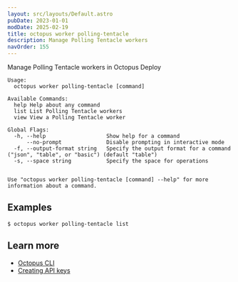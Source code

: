 ```yaml
---
layout: src/layouts/Default.astro
pubDate: 2023-01-01
modDate: 2025-02-19
title: octopus worker polling-tentacle
description: Manage Polling Tentacle workers
navOrder: 155
---
```


Manage Polling Tentacle workers in Octopus Deploy

```
Usage:
  octopus worker polling-tentacle [command]

Available Commands:
  help Help about any command
  list List Polling Tentacle workers
  view View a Polling Tentacle worker

Global Flags:
  -h, --help                   Show help for a command
      --no-prompt              Disable prompting in interactive mode
  -f, --output-format string   Specify the output format for a command ("json", "table", or "basic") (default "table")
  -s, --space string           Specify the space for operations


Use "octopus worker polling-tentacle [command] --help" for more information about a command.
```

## Examples

<SamplesInstance />

```
$ octopus worker polling-tentacle list

```

## Learn more

- [Octopus CLI](/docs/octopus-rest-api/cli)
- [Creating API keys](/docs/octopus-rest-api/how-to-create-an-api-key)
